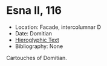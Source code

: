 # Esna II, 116 {-}

<style>
  .col2 {
    columns: 2 300px;         /* number of columns and width in pixels*/
    -webkit-columns: 2 300px; /* chrome, safari */
    -moz-columns: 2 300px;    /* firefox */
    -webkit-column-break-inside: avoid;
    -page-break-inside: avoid;
    -break-inside: avoid;
  }

</style>


- Location: Facade, intercolumnar D
- Date: Domitian
- [Hieroglyphic Text](https://www.ifao.egnet.net/uploads/publications/enligne/Temples-Esna002.pdf#page=292){target="_blank"}
- Bibliography: None


Cartouches of Domitian.